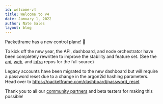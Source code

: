 ```yaml
---
id: welcome-v4
title: Welcome to v4
date: January 1, 2022
author: Nate Sales
layout: blog
---
```


Packetframe has a new control plane! 🎉

To kick off the new year, the API, dashboard, and node orchestrator have been completely rewritten to improve the stability and feature set. (See the [api](https://github.com/packetframe/api), [web](https://github.com/packetframe/web), and [infra](https://github.com/packetframe/infra) repos for the full source)

Legacy accounts have been migrated to the new dashboard but will require a password reset due to a change in the argon2id hashing parameters. Head over to https://packetframe.com/dashboard/password_reset

Thank you to all our [community partners](/community) and beta testers for making this possible!
